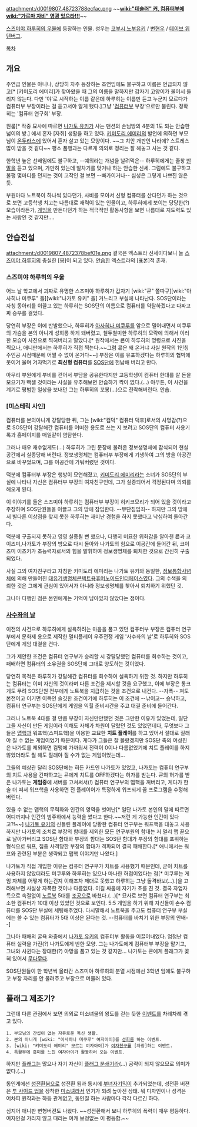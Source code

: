attachment:/d0019807_48723788ecfac.png
~~'''[[wiki:"데슬러" 커, 컴퓨터부에]] [[wiki:"가르마 자비" 영광 있으라!!!]]'''~~

[[스즈미야 하루히의 우울]]에 등장하는 인물. 성우는 [[코부시 노부유키]] / [[변현우]] / [[데이브 위텐버그]]. 

[[목차]]

== 개요 ==
주연급 인물은 아니나, 상당히 자주 등장하는 조연임에도 불구하고 이름은 언급되지 않고[* [키미도리 에미리]가 찾아왔을 때 그의 이름을 말하지만 갑자기 고양이가 울어서 들리지 않는다. 다만 '야'로 시작하는 이름 같은데 하루히는 이름만 듣고 누군지 모르다가 컴퓨터부 부장이라는 걸 듣고서야 알게 됐다.]그냥 '[[컴퓨터]]부 부장'으로만 불린다. 정확히는 '컴퓨터 연구회' 부장.

원룸[* 작중 묘사에 따르면 [[나가토 유키]]가 사는 맨션의 손님방의 4분의 1도 되는 안습한 넓이의 방.] 에서 혼자 [자취] 생활을 하고 있다. [[키미도리 에미리]]의 발언에 의하면 부모님이 [[온두라스]]에 있어서 혼자 살고 있는 모양이다. ~~그 치안 개판인 나라에? 스트레스 많이 받을 것 같다~~ 평소 품행과는 다르게 의외로 정리는 잘 해놓고 사는 것 같다.

한학년 높은 선배임에도 불구하고, --예의라는 개념을 날려먹은-- 하루히에게는 줄창 [[반말]]을 듣고 있으며, 가만히 있는데 발차기를 맞거나 하는 안습한 신세. 그럼에도 불구하고 불평 몇마디를 던지는 것이 고작인 걸 보면 --빠가이거나-- 심성은 그렇게 나쁘진 않은 듯.

부원마다 노트북이 하나씩 있다던가, 사비를 모아서 신형 컴퓨터를 산다던가 하는 것으로 보면 고등학생 치고는 나름대로 재력이 있는 인물이고, 하루히에게 보이는 당당한(?)모습이라든가, [[게임]]을 만든다던가 하는 적극적인 활동사항을 보면 나름대로 지도력도 있는 사람인 것 같지만….

== 안습전설 ==
attachment:/d0019807_4872378bef01e.png
결국은 엑스트라 신세이다보니 늘 [[스즈미야 하루히]]의 충실한 [봉]이 되고 있다. [[안습]]한 엑스트라의 [표본]적 존재.

=== 스즈미야 하루히의 우울 ===
어느 날 학교에서 괴짜로 유명한 스즈미야 하루히가 갑자기 [wiki:"쿈" 쫄따구][wiki:"아사히나 미쿠루" 들][wiki:"나가토 유키" 을] 거느리고 부실에 나타난다. SOS단이라는 자칭 동아리를 이끌고 있는 하루히는 SOS단의 이름으로 컴퓨터를 약탈하겠다고 다짜고짜 승부를 걸었다.

당연히 부장은 이에 반발했으나, 하루히가 [[아사히나 미쿠루]]를 앞으로 밀어내면서 미쿠루의 가슴을 본의 아니게 성희롱 하게 돼버렸고, 철두철미한 하루히의 모략에 의해서 이러한 모습이 사진으로 찍혀버리고 말았다.[* 원작에서는 쿈이 하루히의 명령으로 사진을 찍으나, 애니판에서는 하루히가 직접 찍는다.~~그럼 쿈은 왜 온거냐 사실 원작의 1인칭 주인공 시점때문에 어쩔 수 없이 온거다~~] 부장은 이를 유포하겠다는 하루히의 협박에 못이겨 울며 겨자먹기로 '''최신형 컴퓨터'''를 [[SOS단]]에 헌납해 버리고 만다.

아무리 부원에게 부비를 걷어서 부담을 공유한다지만 고등학생이 컴퓨터 한대를 살 돈을 모으기가 빡셀 것이라는 사실을 유추해보면 안습하기 짝이 없다.(…) 아무튼, 이 사건을 계기로 평범한 일상을 보내던 그는 하루히의 꼬봉(…)으로 전락해버린다. 안습.

=== [미스테릭 사인] ===
컴퓨터를 본의아니게 강탈당한 뒤, 그는 [wiki:"컴덕" 컴퓨터 덕후]로서의 사명감(?)으로 SOS단이 강탈해간 컴퓨터를 어떠한 용도로 쓰는 지 보려고 SOS단의 컴퓨터 사용기록과 홈페이지를 매일같이 염탐한다.

그러나 매우 재수없게도(…) 하루히가 그린 문장에 불려온 정보생명체에 잠식되어 현실 공간에서 실종당해 버린다. 정보생명체는 컴퓨터부 부장에게 기생하여 그의 방을 아공간으로 바꾸었으며, 그를 이공간에 가둬버렸던 것이다.

덕분에 컴퓨터부 부장은 행방이 묘연해졌고, [[키미도리 에미리]]라는 소녀가 SOS단의 부실에 나타나 자신은 컴퓨터부 부장의 여자친구인데, 그가 실종되어서 걱정된다며 의뢰를 해오게 된다.

이 이야기를 들은 스즈미야 하루히는 컴퓨터부 부장이 히키코모리가 되어 있을 것이라고 주장하며 SOS단원들을 이끌고 그의 방에 잠입한다. --무단침입죄-- 하지만 그의 방에서 별다른 이상점을 찾지 못한 하루히는 재미난 경험을 하지 못했다고 낙심하여 돌아간다.

덕분에 구출되지 못하고 영영 실종될 뻔 했으나, 다행히 미묘한 위화감을 알아챈 쿈과 코이즈미,나가토가 부장의 방으로 다시 돌아와 나가토의 힘으로 이공간에 들어간 뒤, 코이즈미 이츠키가 초능력자로서의 힘을 발휘하여 정보생명체를 퇴치한 것으로 간신히 구출되었다.

사실 그의 여자친구라고 자칭한 키미도리 에미리는 나가토 유키와 동일한, [[정보통합사념체]]에 의해 만들어진 [[대유기생명체콘택트용휴머노이드인터페이스]]였다. 그의 수색을 의뢰한 것은 그에게 관심이 있어서가 아니라 정보생명체를 찾아서 퇴치하기 위했던 것.

그나마 다행인 점은 본인에게는 기억이 남아있지 않았다는 점이다.

=== [[사수좌의 날]] ===
이전의 사건으로 하루히에게 설욕하려는 마음을 품고 있던 컴퓨터부 부장은 컴퓨터 연구부에서 문화제 용으로 제작한 멀티플레이 우주전쟁 게임 '사수좌의 날'로 하루히와 SOS단에게 게임 대결을 건다.

그가 제안한 조건은 컴퓨터 연구부가 승리할 시 강탈당했던 컴퓨터를 회수하는 것이고, 패배하면 컴퓨터의 소유권을 SOS단에 그대로 양도하는 것이었다.

당연히 목적은 하루히가 강탈해간 컴퓨터를 회수하여 설욕하기 위한 것. 하지만 하루히는 컴퓨터는 이미 자신의 것이라며 다른 조건을 제시할 것을 요구했고, 이에 부장은 통크게도 무려 SOS단원 전부에게 노트북을 지급하는 것을 조건으로 내건다. --자폭-- 져도 본전이고 이기면 이득인 솔깃한 조건이기에 하루히는 이 조건에 --낚이고-- 승낙하고, 컴퓨터 연구부는 SOS단에게 게임을 익힐 준비시간을 주고 대결 준비에 들어간다.

그러나 노트북 4대를 걸 만큼 부장이 자신만만했던 것은 그만한 이유가 있었는데, 일단 그들 자신이 만든 게임이라 이해도 자체가 차원이 달랐던 것도 있었던데다, 무엇보다 그들은 [[맵핵]]과 워프핵(스피드핵)을 이용한 교묘한 '''치트 플레이'''를 하고 있어서 절대로 질래야 질 수 없는 게임이었기 때문이다. 게다가 그들은 잘 몰랐겠지만 SOS단 측의 여성진은 나가토를 제외하면 컴맹에 가까워서 전력이 0이나 다름없었기에 치트 플레이를 하지 않았더라도 뭘 해도 질래야 질 수가 없는 게임이었는데...

그들의 예상관 달리 SOS단에는 히든 카드인 나가토가 있었고, 나가토는 컴퓨터 연구부의 치트 사용을 간파하고는 쿈에게 치트를 OFF하겠다는 허가를 받는다. 쿈의 허가를 받은 나가토는 '''게임중'''에 서버를 고쳐써서(!) 컴퓨터 연구부의 맵핵을 꺼버리고, 게다가 한 술 더 떠서 워프핵을 사용하면 전 플레이어가 특정하게 워프되게 끔 프로그램을 수정해버린다.

있을 수 없는 맵핵의 무력화와 인간의 영역을 벗어난[* 일단 나가토 본인의 말에 따르면 어디까지나 인간의 범주하에서 능력을 썼다고 한다.~~저런 게 가능한 인간이 있다고?!~~] [[나가토 유키]]의 신들린 플레이에 당황한 컴퓨터 연구부는 워프핵을 대놓고 사용하지만 나가토의 조치로 부장의 함대를 제외한 모든 연구부원의 함대는 저 멀리 맵 끝으로 날아가버리고 SOS단 함대와 부장의 함대는 SOS단 함대가 부장의 함대를 포위하는 형식으로 워프, 집중 사격당한 부장의 함대가 격파되어 결국 패배한다.[* 애니에서는 워프와 관련된 부분은 생략되고 맵핵 이야기만 나왔다.]

나가토가 직접 개입한 이유는 컴퓨터 연구부가 치트를 사용했기 때문인데, 굳이 치트를 사용하지 않았더라도 미쿠루와 하루히는 있으나 마나한 허접이었다는 점[* 미쿠루는 게임 자체를 어떻게 하는건지 이해조차 제대로 못했고 하루히는 그냥 돌격바보(...).]을 고려해보면 사실상 자폭한 것이나 다름없다. 이길 싸움에 자기가 초를 친 것. 결국 자업자득으로 속절없이 [[노트북]] 5대를 [[조공]]으로 바쳤다.(…)[* 묘사로 보면 컴퓨터 연구부는 최소한 컴퓨터가 10대 이상 있었던 것으로 보인다. 5:5 게임을 하기 위해 자신들이 손수 컴퓨터를 SOS단 부실에 세팅해주었다. 다시말해서 노트북을 주고도 컴퓨터 연구부 부실에는 쓸 수 있는 컴퓨터가 5대 이상은 된다는 것. --컴퓨터를 바치기 위한 부장의 안배--]

그나마 패배의 굴욕 와중에서 [[나가토 유키]]의 컴퓨터부 활동을 이끌어내었다. 엄청난 컴퓨터 실력을 가진(?) 나가토에게 반한 모양. 그는 나가토에게 컴퓨터부 부장을 맡기고, 그녀와 사귄다는 장대한(?) 야망을 품고 있는 것 같지만... 나가토는 쿈에게 플래그가 꽂혀 있어서 [[무다무다]].

SOS단원들이 한 학년씩 올라간 스즈미야 하루히의 분열 시점에선 3학년 임에도 불구하고 부장 자리를 안 물려주고 부장으로 머물러 있다.

== 플래그 제조기? ==
그런데 다른 관점에서 보면 의외로 미소녀물의 왕도를 걷는 듯한 [[이벤트]]를 차례차례 겪고 있다.

 1. 부모님의 간섭이 없는 자유로운 독신 생활.
 2. 본의 아니게 [wiki: "아사히나 미쿠루" 여자아이]를 [[성희롱]] 하는 이벤트.
 3. [wiki: "키미도리 에미리" 모르는 여자아이]가 [[여자친구]]를 [자칭]하는 이벤트.
 4. 특활부에 흥미를 느낀 여자아이가 활동하러 오는 이벤트.

하지만 [[플래그]]는 많으나 자기 자신이 [[플래그 분쇄기]]라(…) 공략이 되지 않으므로 의미가 없다.(…)

동인계에선 [[성전환]]붐으로 성전환 됨과 동시에 [[부녀자]][[기믹]]이 추가되었는데, 성전환 버젼은 [[투 사이드 업]]을 장착한 [[미소녀]]라서 인기가 되려 높아진 상태. 뭐 디자인이나 성격은 어차피 원작과는 하등 관계없고, 동인질 하는 사람마다 각각 다르긴 하다.

{{{#!html
<object classid='clsid:d27cdb6e-ae6d-11cf-96b8-444553540000' codebase='http://download.macromedia.com/pub/shockwave/cabs/flash/swflash.cab#version=9,0,0,0' width='500' height='408'><param name='movie' value='http://serviceapi.nmv.naver.com/flash/NFPlayer.swf?vid=0A02D32620928459A8F857AA820458275CD7&outKey=V122d04305df9953b4789463c2458197e492afe4d40c20d23d8cb463c2458197e492a' /><param name='wmode' value='transparent' /><param name='allowScriptAccess' value='always' /><param name='allowFullScreen' value='true' /><embed src='http://serviceapi.nmv.naver.com/flash/NFPlayer.swf?vid=0A02D32620928459A8F857AA820458275CD7&outKey=V122d04305df9953b4789463c2458197e492afe4d40c20d23d8cb463c2458197e492a' wmode='transparent' width='500' height='408' allowScriptAccess='always' allowFullScreen='true' type='application/x-shockwave-flash' /></object>
}}}

심지어 애니판 변형버젼도 나왔다.
~~성전환해서 보니 하루히의 폭력이 매우 평등하다. 여자인걸 가리지 않고 때리는 여캐 보정없는 이 평등함.~~
